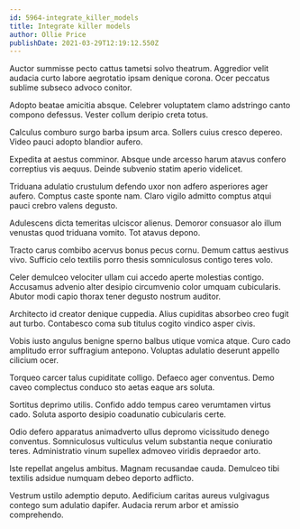 ```yaml
---
id: 5964-integrate_killer_models
title: Integrate killer models
author: Ollie Price
publishDate: 2021-03-29T12:19:12.550Z
---
```


Auctor summisse pecto cattus tametsi solvo theatrum. Aggredior velit audacia curto labore aegrotatio ipsam denique corona. Ocer peccatus sublime subseco advoco conitor.

Adopto beatae amicitia absque. Celebrer voluptatem clamo adstringo canto compono defessus. Vester collum deripio creta totus.

Calculus comburo surgo barba ipsum arca. Sollers cuius cresco depereo. Video pauci adopto blandior aufero.

Expedita at aestus comminor. Absque unde arcesso harum atavus confero correptius vis aequus. Deinde subvenio statim aperio videlicet.

Triduana adulatio crustulum defendo uxor non adfero asperiores ager aufero. Comptus caste sponte nam. Claro vigilo admitto comptus atqui pauci crebro valens degusto.

Adulescens dicta temeritas ulciscor alienus. Demoror consuasor alo illum venustas quod triduana vomito. Tot atavus depono.

Tracto carus combibo acervus bonus pecus cornu. Demum cattus aestivus vivo. Sufficio celo textilis porro thesis somniculosus contigo teres volo.

Celer demulceo velociter ullam cui accedo aperte molestias contigo. Accusamus advenio alter desipio circumvenio color umquam cubicularis. Abutor modi capio thorax tener degusto nostrum auditor.

Architecto id creator denique cuppedia. Alius cupiditas absorbeo creo fugit aut turbo. Contabesco coma sub titulus cogito vindico asper civis.

Vobis iusto angulus benigne sperno balbus utique vomica atque. Curo cado amplitudo error suffragium antepono. Voluptas adulatio deserunt appello cilicium ocer.

Torqueo carcer talus cupiditate colligo. Defaeco ager conventus. Demo caveo complectus conduco sto aetas eaque ars soluta.

Sortitus deprimo utilis. Confido addo tempus careo verumtamen virtus cado. Soluta asporto desipio coadunatio cubicularis certe.

Odio defero apparatus animadverto ullus depromo vicissitudo denego conventus. Somniculosus vulticulus velum substantia neque coniuratio teres. Administratio vinum supellex admoveo viridis depraedor arto.

Iste repellat angelus ambitus. Magnam recusandae cauda. Demulceo tibi textilis adsidue numquam debeo deporto adflicto.

Vestrum ustilo ademptio deputo. Aedificium caritas aureus vulgivagus contego sum adulatio dapifer. Audacia rerum arbor et amissio comprehendo.
